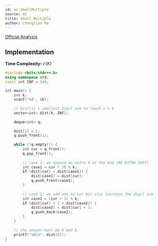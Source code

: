 ```yaml
---
id: ac-SmallMultiple
source: AC
title: Small Multiple
author: Chongtian Ma
---
```


[Official Analysis](https://img.atcoder.jp/arc084/editorial.pdf)

## Implementation

<LanguageSection>

<CPPSection>
  
**Time Complexity:** $\mathcal{O}(K)$
  
```cpp
#include <bits/stdc++.h>
using namespace std;
const int INF = 1e9;

int main() {
	int k;
	scanf("%d", &k);
	
	// dist[i] = smallest digit sum to reach i % k
	vector<int> dist(k, INF);
	
	deque<int> q;
	
	dist[1] = 1;
	q.push_front(1);
	
	while (!q.empty()) {
		int cur = q.front();
		q.pop_front();
		
		// case 1: we append an extra 0 at the end (NO EXTRA COST)
		int case1 = cur * 10 % k;
		if (dist[cur] < dist[case1]) {
			dist[case1] = dist[cur];
			q.push_front(case1);
		}
		
		// case 2: we add one to cur but also increase the digit sum
		int case2 = (cur + 1) % k;
		if (dist[cur] + 1 < dist[case2]) {
			dist[case2] = dist[cur] + 1;
			q.push_back(case2);
		}
	}
	
	// the answer must be 0 mod k
	printf("%d\n", dist[0]);
}
```
  
</CPPSection>
  
</LanguageSection>
